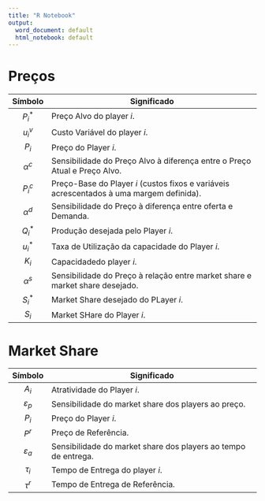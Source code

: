 ```yaml
---
title: "R Notebook"
output:
  word_document: default
  html_notebook: default
---
```


# Preços

| Símbolo | Significado |
|:-----:|---------------------------------------------------|
|$P^*_i$|Preço Alvo do player $i$.|
|$u^v_i$|Custo Variável do player $i$.|
|$P_i$|Preço do Player $i$.|
|$\alpha^c$|Sensibilidade do Preço Alvo à diferença entre o Preço Atual e Preço Alvo.|
|$P^c_i$|Preço-Base do Player $i$ (custos fixos e variáveis acrescentados à uma margem definida).|
|$\alpha^d$|Sensibilidade do Preço à diferença entre oferta e Demanda.|
|$Q^*_i$|Produção desejada pelo Player $i$.|
|$u^*_i$|Taxa de Utilização da capacidade do Player $i$.|
|$K_i$|Capacidadedo player $i$.|
|$\alpha^s$|Sensibilidade do Preço à relação entre market share e market share desejado.|
|$S^*_i$| Market Share desejado do PLayer $i$.|
|$S_i$| Market SHare do Player $i$.|


# Market Share

| Símbolo | Significado |
|:-----:|---------------------------------------------------|
|$A_i$|Atratividade do Player $i$.|
|$\varepsilon_p$| Sensibilidade do market share dos players ao preço.|
|$P_i$|Preço do Player $i$.|
|$P^r$|Preço de Referência.|
|$\varepsilon_a$| Sensibilidade do market share dos players ao tempo de entrega.|
|$\tau_i$|Tempo de Entrega do player $i$.|
|$\tau^r$|Tempo de Entrega de Referência.|